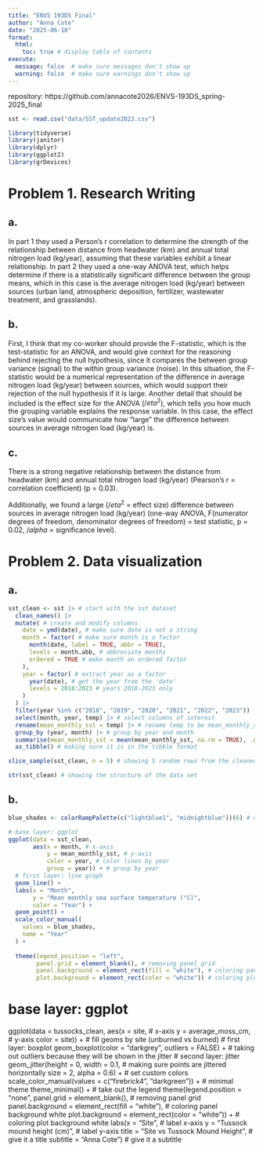 ```yaml
---
title: "ENVS 193DS Final"
author: "Anna Cote"
date: "2025-06-10"
format: 
  html:
    toc: true # display table of contents
execute:
  message: false  # make sure messages don't show up
  warning: false  # make sure warnings don't show up
---
```


repository: https://github.com/annacote2026/ENVS-193DS_spring-2025_final

```r
sst <- read.csv("data/SST_update2023.csv")

library(tidyverse)
library(janitor)
library(dplyr)
library(ggplot2)
library(grDevices)

```

# Problem 1. Research Writing

## a. 

In part 1 they used a Person's r correlation to determine the strength of the relationship between distance from headwater (km) and annual total nitrogen load (kg/year), assuming that these variables exhibit a linear relationship. In part 2 they used a one-way ANOVA test, which helps determine if there is a statistically significant difference between the group means, which in this case is the average nitrogen load (kg/year) between sources (urban land, atmospheric deposition, fertilizer, wastewater treatment, and grasslands).

## b. 

First, I think that my co-worker should provide the F-statistic, which is the test-statistic for an ANOVA, and would give context for the reasoning behind rejecting the null hypothesis, since it compares the between group variance (signal) to the within group variance (noise). In this situation, the F-statistic would be a numerical representation of the difference in average nitrogen load (kg/year) between sources, which would support their rejection of the null hypothesis if it is large. Another detail that should be included is the effect size for the ANOVA ($/eta^2$), which tells you how much the grouping variable explains the response variable. In this case, the effect size's value would communicate how "large" the difference between sources in average nitrogen load (kg/year) is.

## c.

There is a strong negative relationship between the distance from headwater (km) and annual total nitrogen load (kg/year) (Pearson's r = correlation coefficient) (p = 0.03). 

Additionally, we found a large ($/eta^2$ = effect size) difference between sources in average nitrogen load (kg/year) (one-way ANOVA, F(numerator degrees of freedom, denominator degrees of freedom) = test statistic, p = 0.02, $/alpha$ = significance level). 

# Problem 2. Data visualization

## a.

```r
sst_clean <- sst |> # start with the sst dataset
  clean_names() |> 
  mutate( # create and modify columns
    date = ymd(date), # make sure date is not a string
    month = factor( # make sure month is a factor
      month(date, label = TRUE, abbr = TRUE),
      levels = month.abb, # abbreviate months
      ordered = TRUE # make month an ordered factor
    ),
    year = factor( # extract year as a factor
      year(date), # get the year from the 'date'
      levels = 2018:2023 # years 2018-2023 only
    )
  ) |> 
  filter(year %in% c("2018", "2019", "2020", "2021", "2022", "2023")) |> # filter out all years except these
  select(month, year, temp) |> # select columns of interest
  rename(mean_monthly_sst = temp) |> # rename temp to be mean_monthly_sst
  group_by (year, month) |> # group by year and month
  summarise(mean_monthly_sst = mean(mean_monthly_sst, na.rm = TRUE), .groups = "drop") |> # calculate mean SST for each month-year group
  as_tibble() # making sure it is in the tibble format

slice_sample(sst_clean, n = 5) # showing 5 random rows from the cleaned data set

str(sst_clean) # showing the structure of the data set
```

## b.

```r
blue_shades <- colorRampPalette(c("lightblue1", "midnightblue"))(6) # defining a custom color palette with 6 shades of blue

# base layer: ggplot
ggplot(data = sst_clean,
       aes(x = month, # x-axis
           y = mean_monthly_sst, # y-axis
           color = year, # color lines by year
           group = year)) + # group by year
  # first layer: line graph
  geom_line() +
  labs(x = "Month",
       y = "Mean monthly sea surface temperature (°C)",
       color = "Year") +
  geom_point() +
  scale_color_manual(
    values = blue_shades,
    name = "Year"
  ) +
  
  theme(legend_position = "left",
        panel.grid = element_blank(), # removing panel grid
        panel.background = element_rect(fill = "white"), # coloring panel background white
        plot.background = element_rect(color = "white")) # coloring plot background white)

```

# base layer: ggplot
ggplot(data = tussocks_clean, 
       aes(x = site, # x-axis
           y = average_moss_cm, # y-axis
           color = site)) + # fill geoms by site (unburned vs burned)
  # first layer: boxplot
  geom_boxplot(color = "darkgrey", 
               outliers = FALSE) + # taking out outliers because they will be shown in the jitter
  # second layer: jitter
  geom_jitter(height = 0,
              width = 0.1, # making sure points are jittered horizontally
              size = 2,
              alpha = 0.6) +
  # set custom colors
  scale_color_manual(values = c("firebrick4", "darkgreen")) + 
  # minimal theme
  theme_minimal() + 
  # take out the legend
  theme(legend.position = "none",
        panel.grid = element_blank(), # removing panel grid
        panel.background = element_rect(fill = "white"), # coloring panel background white
        plot.background = element_rect(color = "white")) + # coloring plot background white
  labs(x = "Site", # label x-axis
       y = "Tussock mound height (cm)", # label y-axis
       title = "Site vs Tussock Mound Height", # give it a title
       subtitle = "Anna Cote") # give it a subtitle






